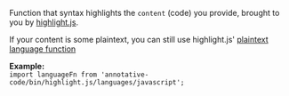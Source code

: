 Function that syntax highlights the `content` (code) you provide,
brought to you by [highlight.js](https://github.com/highlightjs/highlight.js).

If your content is some plaintext, you can still use highlight.js' [plaintext language function](https://github.com/highlightjs/highlight.js/blob/main/src/languages/plaintext.js)

**Example:**<br />`import languageFn from 'annotative-code/bin/highlight.js/languages/javascript';`
